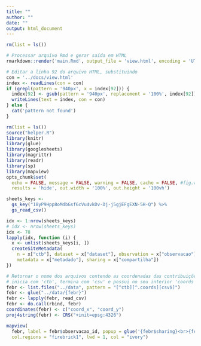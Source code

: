 ```yaml
---
title: ""
author: ""
date: ""
output: html_document
---
```


```r
rm(list = ls())

# Processar arquivo Rmd e gerar saída em HTML
rmarkdown::render('main.Rmd', output_file = 'view.html', encoding = 'UTF-8', output_dir = "../docs")

# Editar a linha 92 do arquivo HTML, substituindo
con = '../docs/view.html'
index <- readLines(con = con)
if (grepl(pattern = '940px', x = index[92])) {
  index[92] <- gsub(pattern = '940px', replacement = '100%', index[92]) 
  writeLines(text = index, con = con)
} else {
  cat('pattern not found')
}
```

```r
rm(list = ls())
source("helper.R")
library(knitr)
library(glue)
library(googlesheets)
library(magrittr)
library(readr)
library(sp)
library(mapview)
opts_chunk$set(
  echo = FALSE, message = FALSE, warning = FALSE, cache = FALSE, #fig.width = 9, fig.height = 9, 
  results = 'hide', out.width = '100%', out.height = '100vh')
```

```r
sheets_keys <- 
  gs_key("18yP9Hpp8oMdbGsf6cVu4vkDv-Dj-j5gjEFgEXN-5H-Q") %>% 
  gs_read_csv()
```

```r
idx <- 1:nrow(sheets_keys)
# idx <- nrow(sheets_keys)
idx <- 78
lapply(idx, function (i) {
  x <- unlist(sheets_keys[i, ])
  createSiteMetadata(
    n = x["ctb"], dataset = x["dataset"], observation = x["observacao"], layer = x["camada"], 
    metadata = x["metadado"], sharing = x["compartilha"])
})
```

```r
# Retornar o nome dos arquivos contendo as coordenadas das contribuições. Por padrão, o nome dos arquivos 
# inicia com 'ctb', termina com 'csv' e possui no seu interior 'coords'.
febr <- list.files("../data", pattern = "[^ctb][^.coords][csv$]")
febr <- glue("../data/{febr}")
febr <- lapply(febr, read_csv)
febr <- do.call(rbind, febr)
coordinates(febr) <- c("coord_x", "coord_y")
proj4string(febr) <- CRS("+init=epsg:4326")
```

```r
mapview(
  febr, label = febr$observacao_id, popup = glue('{febr$sharing}<br>{febr$mailto}', sep = ""),
  col.regions = "firebrick1", lwd = 1, col = "ivory")
```
